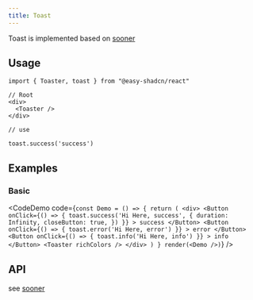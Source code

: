 ```yaml
---
title: Toast
---
```


Toast is implemented based on [sooner](https://sonner.emilkowal.ski/)

## Usage

```tsx
import { Toaster, toast } from "@easy-shadcn/react"

// Root
<div>
  <Toaster />
</div>

// use

toast.success('success')
```

## Examples

### Basic

<CodeDemo code={`
const Demo = () => {
  return (
    <div>
      <Button
        onClick={() => {
          toast.success('Hi Here, success', {
            duration: Infinity,
            closeButton: true,
          })
        }}
      >
        success
      </Button>
      <Button
        onClick={() => {
          toast.error('Hi Here, error')
        }}
      >
        error
      </Button>
      <Button
        onClick={() => {
          toast.info('Hi Here, info')
        }}
      >
        info
      </Button>
      <Toaster richColors />
    </div>
  )
}
render(<Demo />)
`}
/>

## API

see [sooner](https://sonner.emilkowal.ski/)
